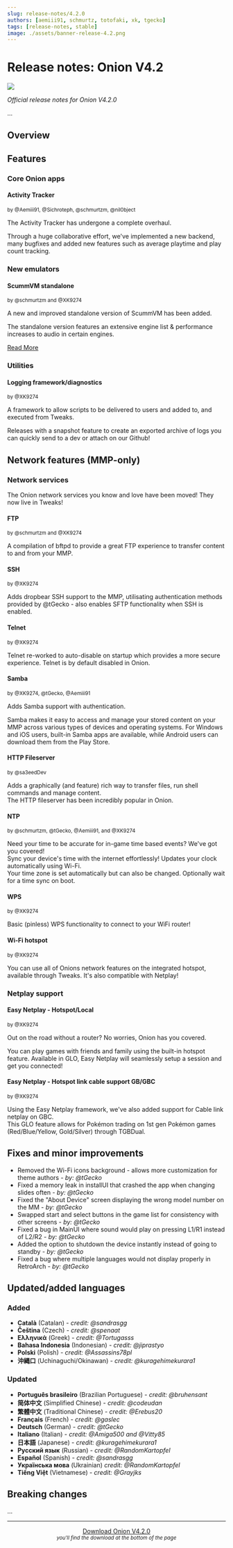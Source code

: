 ```yaml
---
slug: release-notes/4.2.0
authors: [aemiii91, schmurtz, totofaki, xk, tgecko]
tags: [release-notes, stable]
image: ./assets/banner-release-4.2.png
---
```




# Release notes: Onion V4.2

<img src={assets.image} />

*Official release notes for Onion V4.2.0*

...

<Truncate />


<h2 id="overview">Overview</h2>

<TOCInline toc={toc} maxHeadingLevel={4} />


## Features

### Core Onion apps

#### Activity Tracker
<sup>

by @Aemiii91, @Sichroteph, @schmurtzm, @nil0bject

</sup>

The Activity Tracker has undergone a complete overhaul.  

Through a huge collaborative effort, we've implemented a new backend, many bugfixes and added new features such as average playtime and play count tracking. 

### New emulators

#### ScummVM standalone
<sup>

by @schmurtzm and @XK9274

</sup>

A new and improved standalone version of ScummVM has been added.  

The standalone version features an extensive engine list & performance increases to audio in certain engines.

[Read More](/docs/emulators/scummvm)


### Utilities

#### Logging framework/diagnostics
<sup>

by @XK9274

</sup>

A framework to allow scripts to be delivered to users and added to, and executed from Tweaks.   

Releases with a snapshot feature to create an exported archive of logs you can quickly send to a dev or attach on our Github!

## Network features (MMP-only)

### Network services

The Onion network services you know and love have been moved! They now live in Tweaks!

#### FTP
<sup>

by @schmurtzm and @XK9274

</sup>

A compilation of bftpd to provide a great FTP experience to transfer content to and from your MMP.

#### SSH
<sup>

by @XK9274

</sup>

Adds dropbear SSH support to the MMP, utilisating authentication methods provided by @tGecko - also enables SFTP functionality when SSH is enabled.

#### Telnet
<sup>

by @XK9274

</sup>

Telnet re-worked to auto-disable on startup which provides a more secure experience. Telnet is by default disabled in Onion.

#### Samba
<sup>

by @XK9274, @tGecko, @Aemiii91

</sup>

Adds Samba support with authentication.  

Samba makes it easy to access and manage your stored content on your MMP across various types of devices and operating systems.
For Windows and iOS users, built-in Samba apps are available, while Android users can download them from the Play Store.

#### HTTP Fileserver
<sup>

by @sa3eedDev

</sup>

Adds a graphically (and feature) rich way to transfer files, run shell commands and manage content.  
The HTTP fileserver has been incredibly popular in Onion. 

#### NTP
<sup>

by @schmurtzm, @tGecko, @Aemiii91, and @XK9274

</sup>

Need your time to be accurate for in-game time based events? We've got you covered!  
Sync your device's time with the internet effortlessly! Updates your clock automatically using Wi-Fi.  
Your time zone is set automatically but can also be changed. Optionally wait for a time sync on boot.

#### WPS
<sup>

by @XK9274

</sup>

Basic (pinless) WPS functionality to connect to your WiFi router!

#### Wi-Fi hotspot
<sup>

by @XK9274

</sup>

You can use all of Onions network features on the integrated hotspot, available through Tweaks.
It's also compatible with Netplay!

### Netplay support

#### Easy Netplay - Hotspot/Local
<sup>

by @XK9274

</sup>

Out on the road without a router? No worries, Onion has you covered. 
 
You can play games with friends and family using the built-in hotspot feature. 
Available in GLO, Easy Netplay will seamlessly setup a session and get you connected!

#### Easy Netplay - Hotspot link cable support GB/GBC
<sup>

by @XK9274

</sup>

Using the Easy Netplay framework, we've also added support for Cable link netplay on GBC.  
This GLO feature allows for Pokémon trading on 1st gen Pokémon games (Red/Blue/Yellow, Gold/Silver) through TGBDual.


## Fixes and minor improvements

* Removed the Wi-Fi icons background - allows more customization for theme authors - *by: @tGecko*
* Fixed a memory leak in installUI that crashed the app when changing slides often - *by: @tGecko*
* Fixed the "About Device" screen displaying the wrong model number on the MM - *by: @tGecko*
* Swapped start and select buttons in the game list for consistency with other screens - *by: @tGecko*
* Fixed a bug in MainUI where sound would play on pressing L1/R1 instead of L2/R2 - *by: @tGecko*
* Added the option to shutdown the device instantly instead of going to standby - *by: @tGecko*
* Fixed a bug where multiple languages would not display properly in RetroArch - *by: @tGecko*

## Updated/added languages

### Added

* **Català** (Catalan) - *credit: @sandrasgg*
* **Čeština** (Czech) - *credit: @spenaat*
* **Ελληνικά** (Greek) - *credit: @Tortugasss*
* **Bahasa Indonesia** (Indonesian) - *credit: @jiprastyo*
* **Polski** (Polish) - *credit: @Assassins78pl*
* **沖縄口** (Uchinaguchi/Okinawan) - *credit: @kuragehimekurara1*

### Updated

* **Português brasileiro** (Brazilian Portuguese) - *credit: @bruhensant*
* **简体中文** (Simplified Chinese) - *credit: @codeudan*
* **繁體中文** (Traditional Chinese) - *credit: @Erebus20*
* **Français** (French) - *credit: @gaslec*
* **Deutsch** (German) - *credit: @tGecko*
* **Italiano** (Italian) - *credit: @Amiga500 and @Vitty85*
* **日本語** (Japanese) - *credit: @kuragehimekurara1*
* **Русский язык** (Russian) - *credit: @RandomKartopfel*
* **Español** (Spanish) - *credit: @sandrasgg*
* **Українська мова** (Ukrainian) *credit: @RandomKartopfel*
* **Tiếng Việt** (Vietnamese) - *credit: @Grayjks*

## Breaking changes

...

---

<p align="center">
<a href="https://github.com/OnionUI/Onion/releases/tag/v4.2.0" class="button button--primary button--lg">Download Onion V4.2.0</a><br/>
<small><i>you'll find the download at the bottom of the page</i></small>
</p>
